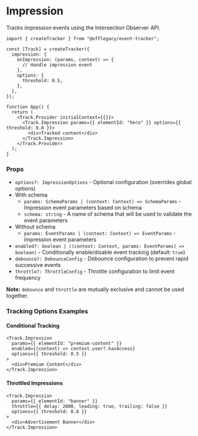 # Impression

Tracks impression events using the Intersection Observer API.

```tsx
import { createTracker } from "@offlegacy/event-tracker";

const [Track] = createTracker({
  impression: {
    onImpression: (params, context) => {
      // Handle impression event
    },
    options: {
      threshold: 0.5,
    },
  },
});

function App() {
  return (
    <Track.Provider initialContext={{}}>
      <Track.Impression params={{ elementId: "hero" }} options={{ threshold: 0.8 }}>
        <div>Tracked content</div>
      </Track.Impression>
    </Track.Provider>
  );
}
```

### Props

- `options?: ImpressionOptions` - Optional configuration (overrides global options)
- With schema
  - `params: SchemaParams | (context: Context) => SchemaParams` - Impression event parameters based on schema
  - `schema: string` - A name of schema that will be used to validate the event parameters
- Without schema
  - `params: EventParams | (context: Context) => EventParams` - Impression event parameters
- `enabled?: boolean | ((context: Context, params: EventParams) => boolean)` - Conditionally enable/disable event tracking (default: `true`)
- `debounce?: DebounceConfig` - Debounce configuration to prevent rapid successive events
- `throttle?: ThrottleConfig` - Throttle configuration to limit event frequency

**Note:** `debounce` and `throttle` are mutually exclusive and cannot be used together.

### Tracking Options Examples

#### Conditional Tracking

```tsx
<Track.Impression
  params={{ elementId: "premium-content" }}
  enabled={(context) => context.user?.hasAccess}
  options={{ threshold: 0.5 }}
>
  <div>Premium Content</div>
</Track.Impression>
```

#### Throttled Impressions

```tsx
<Track.Impression
  params={{ elementId: "banner" }}
  throttle={{ delay: 2000, leading: true, trailing: false }}
  options={{ threshold: 0.8 }}
>
  <div>Advertisement Banner</div>
</Track.Impression>
```
